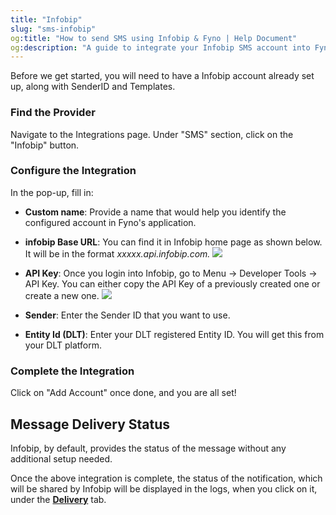 ```yaml
---
title: "Infobip"
slug: "sms-infobip"
og:title: "How to send SMS using Infobip & Fyno | Help Document"
og:description: "A guide to integrate your Infobip SMS account into Fyno."
---
```


Before we get started, you will need to have a Infobip account already set up, along with SenderID and Templates.

<Steps>

### Find the Provider

Navigate to the Integrations page. Under "SMS" section, click on the "Infobip" button.

### Configure the Integration

In the pop-up, fill in:

- **Custom name**: Provide a name that would help you identify the configured account in Fyno's application.

- **infobip Base URL**: You can find it in Infobip home page as shown below. It will be in the format _xxxxx.api.infobip.com._
  ![](/images/sms_infobip_apikey.png)

- **API Key**: Once you login into Infobip, go to Menu -> Developer Tools -> API Key. You can either copy the API Key of a previously created one or create a new one.
  ![](/images/sms_infobip_url.png)

- **Sender**: Enter the Sender ID that you want to use.

- **Entity Id (DLT)**: Enter your DLT registered Entity ID. You will get this from your DLT platform.

### Complete the Integration

Click on "Add Account" once done, and you are all set!

</Steps>

## Message Delivery Status

Infobip, by default, provides the status of the message without any additional setup needed.

Once the above integration is complete, the status of the notification, which will be shared by Infobip will be displayed in the logs, when you click on it, under the **[Delivery](./log-details-delivery)** tab.
